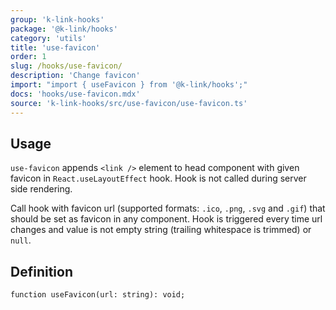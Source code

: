 ```yaml
---
group: 'k-link-hooks'
package: '@k-link/hooks'
category: 'utils'
title: 'use-favicon'
order: 1
slug: /hooks/use-favicon/
description: 'Change favicon'
import: "import { useFavicon } from '@k-link/hooks';"
docs: 'hooks/use-favicon.mdx'
source: 'k-link-hooks/src/use-favicon/use-favicon.ts'
---
```



## Usage

`use-favicon` appends `<link />` element to head component with given favicon in `React.useLayoutEffect` hook.
Hook is not called during server side rendering.

Call hook with favicon url (supported formats: `.ico`, `.png`, `.svg` and `.gif`) that should be set as favicon in any component.
Hook is triggered every time url changes and value is not empty string (trailing whitespace is trimmed) or `null`.

<Demo data={HooksDemos.useFaviconUsage} />

## Definition

```tsx
function useFavicon(url: string): void;
```
